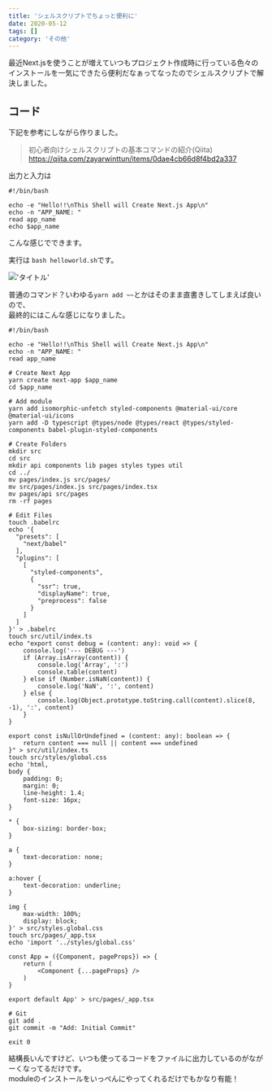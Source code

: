 ```yaml
---
title: 'シェルスクリプトでちょっと便利に'
date: 2020-05-12
tags: []
category: 'その他'
---
```


最近Next.jsを使うことが増えていつもプロジェクト作成時に行っている色々のインストールを一気にできたら便利だなぁってなったのでシェルスクリプトで解決しました。

## コード

下記を参考にしながら作りました。

> 初心者向けシェルスクリプトの基本コマンドの紹介(Qiita)\
> https://qiita.com/zayarwinttun/items/0dae4cb66d8f4bd2a337

出力と入力は

```shell
#!/bin/bash

echo -e "Hello!!\nThis Shell will Create Next.js App\n"
echo -n "APP_NAME: "
read app_name
echo $app_name
```

こんな感じでできます。

実行は `bash helloworld.sh`です。

!['タイトル'](https://i.gyazo.com/3a818c6edf0b5f57fd90d4c628236c44.png)

普通のコマンド？いわゆる`yarn add ~~`とかはそのまま直書きしてしまえば良いので、\
最終的にはこんな感じになりました。

```shell
#!/bin/bash

echo -e "Hello!!\nThis Shell will Create Next.js App\n"
echo -n "APP_NAME: "
read app_name

# Create Next App
yarn create next-app $app_name
cd $app_name

# Add module
yarn add isomorphic-unfetch styled-components @material-ui/core @material-ui/icons
yarn add -D typescript @types/node @types/react @types/styled-components babel-plugin-styled-components

# Create Folders
mkdir src
cd src
mkdir api components lib pages styles types util
cd ../
mv pages/index.js src/pages/
mv src/pages/index.js src/pages/index.tsx
mv pages/api src/pages
rm -rf pages

# Edit Files
touch .babelrc
echo '{
  "presets": [
    "next/babel"
  ],
  "plugins": [
    [
      "styled-components",
      {
        "ssr": true,
        "displayName": true,
        "preprocess": false
      }
    ]
  ]
}' > .babelrc
touch src/util/index.ts
echo "export const debug = (content: any): void => {
    console.log('--- DEBUG ---')
    if (Array.isArray(content)) {
        console.log('Array', ':')
        console.table(content)
    } else if (Number.isNaN(content)) {
        console.log('NaN', ':', content)
    } else {
        console.log(Object.prototype.toString.call(content).slice(8, -1), ':', content)
    }
}

export const isNullOrUndefined = (content: any): boolean => {
    return content === null || content === undefined
}" > src/util/index.ts
touch src/styles/global.css
echo 'html,
body {
    padding: 0;
    margin: 0;
    line-height: 1.4;
    font-size: 16px;
}

* {
    box-sizing: border-box;
}

a {
    text-decoration: none;
}

a:hover {
    text-decoration: underline;
}

img {
    max-width: 100%;
    display: block;
}' > src/styles.global.css
touch src/pages/_app.tsx
echo 'import '../styles/global.css'

const App = ({Component, pageProps}) => {
    return (
        <Component {...pageProps} />
    )
}

export default App' > src/pages/_app.tsx

# Git
git add .
git commit -m "Add: Initial Commit"

exit 0
```

結構長いんですけど、いつも使ってるコードをファイルに出力しているのがながーくなってるだけです。\
moduleのインストールをいっぺんにやってくれるだけでもかなり有能！

